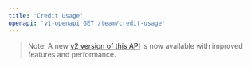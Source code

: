 ```yaml
---
title: 'Credit Usage'
openapi: 'v1-openapi GET /team/credit-usage'
---
```


> Note: A new [v2 version of this API](/api-reference/endpoint/credit-usage) is now available with improved features and performance.
